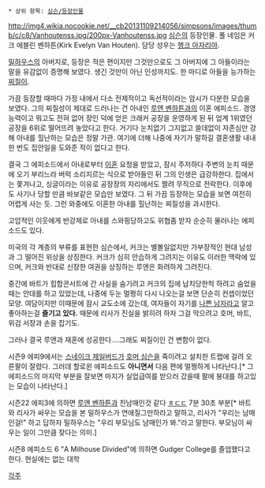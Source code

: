  * 상위 항목: [[심슨/등장인물]]

http://img4.wikia.nocookie.net/__cb20131109214056/simpsons/images/thumb/c/c8/Vanhoutenss.jpg/200px-Vanhoutenss.jpg
[[심슨]]의 등장인물. 풀 네임은 커크 에블린 벤하튼(Kirk Evelyn Van Houten). 담당 성우는 [[행크 아자리아]].

[[밀하우스]]의 아버지로, 등장은 적은 편이지만 그것만으로도 그 아버지에 그 아들이라는 말을 유감없이 증명해 보였다. 생긴 것만이 아닌 인성까지도. 한 마디로 아들을 능가하는 [[찌질이]].

가끔 등장할 때마다 가정 내에서 다소 전제적이고 독선적이라는 암시가 다분한 모습을 보였다. 그의 찌질성이 제대로 드러나는 건 아내인 [[루앤 벤하튼]]과의 이혼 에피소드. 경영 능력이고 뭐고도 전혀 없어 장인 덕에 얻은 크래커 공장을 운영하게 된 뒤 업계 1위였던 공장을 6위로 떨어뜨려 놓았다고 한다. 거기다 눈치없기 그지없고 쓸데없이 자존심만 강해 아내를 힐난하는 모습은 정말 가관. 여기에 더해 나중에 자기가 말하길 결혼생활 내내 한 번도 집안일을 도와준 적이 없다고 한다.

결국 그 에피소드에서 아내로부터 [[이혼]] 요청을 받았고, 잠시 주저하다 주변의 눈치 때문에 오기 부리느라 버럭 소리지르는 식으로 받아들인 뒤 그의 인생은 급강하한다. 집에서는 쫓겨나고, 싱글이라는 이유로 공장장의 자리에서도 짤려 무직으로 전락한다. 이후에도 사기나 당할 만큼 바보같은 모습만 보였다. 그 뒤 가끔 등장하는 모습을 보면 여전히 어렵게 사는 듯. 그런 와중에도 이혼한 아내를 힐난하는 찌질성을 과시한다.

고압적인 이웃에게 반강제로 아내를 스와핑당하고도 위협좀 받자 순순히 물러나는 에피소드도 있다.

미국의 각 계층의 부류를 표현한 심슨에서, 커크는 별볼일없지만 가부장적인 현대 남성과 그 떨어진 위상을 상징한다. 커크가 심히 안습하게 그려지는 이유도 이러한 맥락에 있으며, 커크와 반대로 신장한 여권을 상징하는 루앤은 화려하게 그려진다.

중간에 바트가 힙합콘서트에 간 사실을 숨기려고 커크의 집에 납치당한척 하려고 숨었을때는 안대를 하고 있었는데, 나중에 두눈 멀쩡히 다시 나오는걸 보면 단순히 컨셉이었던 모양. 여담이지만 이때문에 잠시 교도소에 갔는데, 여자들이 자기를 [[나쁜 남자]]라고 알고 좋아하는걸 '''즐기고 있다.''' 때문에 리사가 진실을 밝히려 하자 그걸 막으려고 호머, 바트, 위검 서장과 손을 잡기도.

그러나 결국 루앤과 재혼에 성공한다....그래도 찌질이인 건 변함이 없다.

시즌9 에피9에서는 [[스네이크 제일버드]]가 [[호머 심슨]]을 죽이려고 설치한 트랩에 걸려 오른팔이 잘렸다. 그러데 할로윈 에피소드도 '''아니면서''' 다음 편에 멀쩡하게 나타난다.[* 그 에피소드의 마지막 부분을 잘보면 마지가 실업급여를 받으러 갔을때 팔에 붕대를 하고있는 모습이 나타난다.]

시즌22 에피3에 의하면 [[루앤 벤하튼]]과 친남매인것 같다 [[ㅎㄷㄷ]] 7분 30초 부분[* 바트와 리사가 싸우는 모습을 본 밀하우스가 연애질그만하라고 말하고, 리사가 "우리는 남매인걸!" 하고 답하자 밀하우스는 "우리 부모님도 남매인가 봐."라고 말한다. 부모님이 싸우는 일이 그만큼 잦다는 의미.]

시즌8 에피소드 6 "A Milhouse Divided"에 의하면 Gudger College를 졸업했다고 한다. 현실에는 없는 대학

[[각주]]
